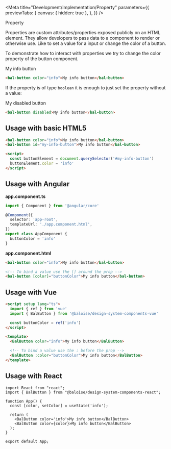
<Meta
  title="Development/Implementation/Property"
  parameters={{
    previewTabs: {
      canvas: { hidden: true },
    },
  }}
/>

<bal-doc-banner id="overview" subtitle="Implementation">Property</bal-doc-banner>

<bal-doc-lead>
  Properties are custom attributes/properties exposed publicly on an HTML element. They allow developers to pass data to
  a component to render or otherwise use. Like to set a value for a input or change the color of a button.
</bal-doc-lead>

To demonstrate how to interact with properties we try to change the color property of the button component.

<Canvas withSource="none">
  <bal-app>
    <bal-button color="info">My info button</bal-button>
  </bal-app>
</Canvas>

```html
<bal-button color="info">My info button</bal-button>
```

If the property is of type `boolean` it is enough to just set the property without a value:

<Canvas withSource="none">
  <bal-app>
    <bal-button disabled>My disabled button</bal-button>
  </bal-app>
</Canvas>

```html
<bal-button disabled>My info button</bal-button>
```

## Usage with basic HTML5

```html
<bal-button color="info">My info button</bal-button>
<bal-button id="my-info-button">My info button</bal-button>

<script>
  const buttonElement = document.querySelector('#my-info-button')
  buttonElement.color = 'info'
</script>
```

## Usage with Angular

**app.component.ts**

```ts
import { Component } from '@angular/core'

@Component({
  selector: 'app-root',
  templateUrl: './app.component.html',
})
export class AppComponent {
  buttonColor = 'info'
}
```

**app.component.html**

```html
<bal-button color="info">My info button</bal-button>

<!-- To bind a value use the [] around the prop -->
<bal-button [color]="buttonColor">My info button</bal-button>
```

## Usage with Vue

```html
<script setup lang="ts">
  import { ref } from 'vue'
  import { BalButton } from '@baloise/design-system-components-vue'

  const buttonColor = ref('info')
</script>

<template>
  <BalButton color="info">My info button</BalButton>

  <!-- To bind a value use the : before the prop -->
  <BalButton :color="buttonColor">My info button</BalButton>
</template>
```

## Usage with React

```tsx
import React from "react";
import { BalButton } from "@baloise/design-system-components-react";

function App() {
  const [color, setColor] = useState('info');

  return (
    <BalButton color='info'>My info button</BalButton>
    <BalButton color={color}>My info button</BalButton>
  );
}

export default App;
```

<bal-doc-github link="/stories/development/implementation/02-property.stories.mdx"></bal-doc-github>
